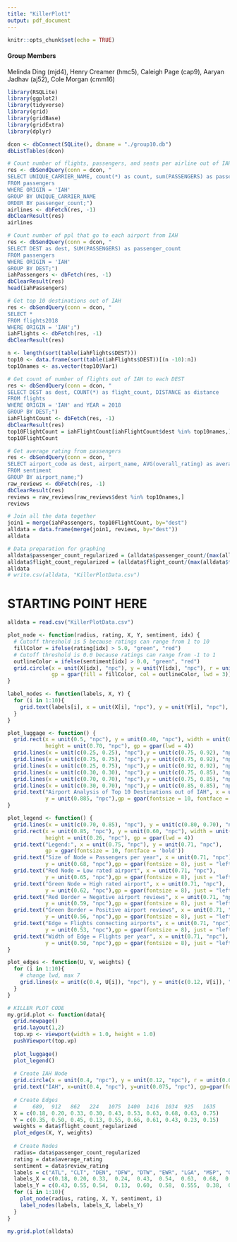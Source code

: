 ```yaml
---
title: "KillerPlot1"
output: pdf_document
---
```


```r
knitr::opts_chunk$set(echo = TRUE)
```

#### Group Members 
Melinda Ding (mjd4), Henry Creamer (hmc5), Caleigh Page (cap9), Aaryan Jadhav (aj52), Cole Morgan (cmm16)

```r
library(RSQLite)
library(ggplot2)
library(tidyverse)
library(grid)
library(gridBase)
library(gridExtra)
library(dplyr)

dcon <- dbConnect(SQLite(), dbname = "./group10.db")
dbListTables(dcon)
```

```r
# Count number of flights, passengers, and seats per airline out of IAH 
res <- dbSendQuery(conn = dcon, "
SELECT UNIQUE_CARRIER_NAME, count(*) as count, sum(PASSENGERS) as passenger_count, sum(SEATS) as capacity
FROM passengers
WHERE ORIGIN = 'IAH'
GROUP BY UNIQUE_CARRIER_NAME
ORDER BY passenger_count;")
airlines <- dbFetch(res, -1)
dbClearResult(res)
airlines
```

```r
# Count number of ppl that go to each airport from IAH 
res <- dbSendQuery(conn = dcon, "
SELECT DEST as dest, SUM(PASSENGERS) as passenger_count
FROM passengers
WHERE ORIGIN = 'IAH'
GROUP BY DEST;")
iahPassengers <- dbFetch(res, -1)
dbClearResult(res)
head(iahPassengers)
```

```r
# Get top 10 destinations out of IAH
res <- dbSendQuery(conn = dcon, "
SELECT *
FROM flights2018
WHERE ORIGIN = 'IAH';")
iahFlights <- dbFetch(res, -1)
dbClearResult(res)

n <- length(sort(table(iahFlights$DEST)))
top10 <- data.frame(sort(table(iahFlights$DEST))[(n -10):n]) 
top10names <- as.vector(top10$Var1)

# Get count of number of flights out of IAH to each DEST
res <- dbSendQuery(conn = dcon, "
SELECT DEST as dest, COUNT(*) as flight_count, DISTANCE as distance
FROM flights
WHERE ORIGIN = 'IAH' and YEAR = 2018
GROUP BY DEST;")
iahFlightCount <- dbFetch(res, -1)
dbClearResult(res)
top10FlightCount = iahFlightCount[iahFlightCount$dest %in% top10names,]
top10FlightCount
```

```r
# Get average rating from passengers
res <- dbSendQuery(conn = dcon, "
SELECT airport_code as dest, airport_name, AVG(overall_rating) as average_rating, AVG(clipped_sentiment) as review_rating
FROM sentiment
GROUP BY airport_name;")
raw_reviews <- dbFetch(res, -1)
dbClearResult(res)
reviews = raw_reviews[raw_reviews$dest %in% top10names,]
reviews
```


```r
# Join all the data together 
join1 = merge(iahPassengers, top10FlightCount, by="dest")
alldata = data.frame(merge(join1, reviews, by="dest"))
alldata
```

```r
# Data preparation for graphing 
alldata$passenger_count_regularized = (alldata$passenger_count/(max(alldata$passenger_count)*15))
alldata$flight_count_regularized = (alldata$flight_count/(max(alldata$flight_count)/5))
alldata
# write.csv(alldata, "KillerPlotData.csv")
```

# STARTING POINT HERE 

```r
alldata = read.csv("KillerPlotData.csv")
```

```r
plot_node <- function(radius, rating, X, Y, sentiment, idx) {
  # Cutoff threshold is 5 because ratings can range from 1 to 10 
  fillColor = ifelse(rating[idx] > 5.0, "green", "red")
  # Cutoff threshold is 0.0 because ratings can range from -1 to 1 
  outlineColor = ifelse(sentiment[idx] > 0.0, "green", "red") 
  grid.circle(x = unit(X[idx], "npc"), y = unit(Y[idx], "npc"), r = unit(radius[idx], "npc"),
              gp = gpar(fill = fillColor, col = outlineColor, lwd = 3))
}
```

```r
label_nodes <- function(labels, X, Y) {
  for (i in 1:10){
    grid.text(labels[i], x = unit(X[i], "npc"), y = unit(Y[i], "npc"), gp = gpar(fontsize = 7))
  }
}
```

```r
plot_luggage <- function() {
  grid.rect(x = unit(0.5, "npc"), y = unit(0.40, "npc"), width = unit(0.80, "npc"), 
            height = unit(0.70, "npc"), gp = gpar(lwd = 4))
  grid.lines(x = unit(c(0.25, 0.25), "npc"),y = unit(c(0.75, 0.92), "npc"), gp = gpar(lwd = 4))
  grid.lines(x = unit(c(0.75, 0.75), "npc"),y = unit(c(0.75, 0.92), "npc"), gp = gpar(lwd = 4))
  grid.lines(x = unit(c(0.25, 0.75), "npc"),y = unit(c(0.92, 0.92), "npc"), gp = gpar(lwd = 4))
  grid.lines(x = unit(c(0.30, 0.30), "npc"),y = unit(c(0.75, 0.85), "npc"), gp = gpar(lwd = 4))
  grid.lines(x = unit(c(0.70, 0.70), "npc"),y = unit(c(0.75, 0.85), "npc"), gp = gpar(lwd = 4))
  grid.lines(x = unit(c(0.30, 0.70), "npc"),y = unit(c(0.85, 0.85), "npc"), gp = gpar(lwd = 4))
  grid.text("Airport Analysis of Top 10 Destinations out of IAH", x = unit(0.50, "npc"), 
            y = unit(0.885, "npc"),gp = gpar(fontsize = 10, fontface = 'bold'))
}
```

```r
plot_legend <- function() {
  grid.lines(x = unit(c(0.70, 0.85), "npc"), y = unit(c(0.80, 0.70), "npc"), gp = gpar(lwd = 4))
  grid.rect(x = unit(0.85, "npc"), y = unit(0.60, "npc"), width = unit(0.29, "npc"), 
            height = unit(0.26, "npc"), gp = gpar(lwd = 4))
  grid.text("Legend:", x = unit(0.75, "npc"), y = unit(0.71, "npc"), 
            gp = gpar(fontsize = 10, fontface = 'bold'))
  grid.text("Size of Node = Passengers per year", x = unit(0.71, "npc"), 
            y = unit(0.68, "npc"),gp = gpar(fontsize = 8), just = "left")
  grid.text("Red Node = Low rated airport", x = unit(0.71, "npc"), 
            y = unit(0.65, "npc"),gp = gpar(fontsize = 8), just = "left")
  grid.text("Green Node = High rated airport", x = unit(0.71, "npc"), 
            y = unit(0.62, "npc"),gp = gpar(fontsize = 8), just = "left")
  grid.text("Red Border = Negative airport reviews", x = unit(0.71, "npc"), 
            y = unit(0.59, "npc"),gp = gpar(fontsize = 8), just = "left")
  grid.text("Green Border = Positive airport reviews", x = unit(0.71, "npc"), 
            y = unit(0.56, "npc"),gp = gpar(fontsize = 8), just = "left")
  grid.text("Edge = Flights connecting airports", x = unit(0.71, "npc"), 
            y = unit(0.53, "npc"),gp = gpar(fontsize = 8), just = "left")
  grid.text("Width of Edge = Flights per year", x = unit(0.71, "npc"), 
            y = unit(0.50, "npc"),gp = gpar(fontsize = 8), just = "left")
}
```

```r
plot_edges <- function(U, V, weights) {
  for (i in 1:10){
    # change lwd, max 7 
    grid.lines(x = unit(c(0.4, U[i]), "npc"), y = unit(c(0.12, V[i]), "npc"), gp = gpar(lwd = weights[i]))
  }
}
```

```r
# KILLER PLOT CODE 
my.grid.plot <- function(data){
  grid.newpage()
  grid.layout(1,2)
  top.vp <- viewport(width = 1.0, height = 1.0)
  pushViewport(top.vp)
  
  plot_luggage()
  plot_legend()
  
  # Create IAH Node 
  grid.circle(x = unit(0.4, "npc"), y = unit(0.12, "npc"), r = unit(0.03, "npc"), gp = gpar(fill = "black"))
  grid.text("IAH", x=unit(0.4, "npc"), y=unit(0.075, "npc"), gp=gpar(fontsize=8))
  
  # Create Edges 
  #     689,  912   862   224   1075  1400  1416  1034  925   1635
  X = c(0.18, 0.20, 0.33, 0.30, 0.43, 0.53, 0.63, 0.68, 0.63, 0.75)
  Y = c(0.35, 0.50, 0.45, 0.13, 0.55, 0.66, 0.61, 0.43, 0.23, 0.15)
  weights = data$flight_count_regularized
  plot_edges(X, Y, weights) 
  
  # Create Nodes 
  radius= data$passenger_count_regularized
  rating = data$average_rating
  sentiment = data$review_rating
  labels = c("ATL", "CLT", "DEN", "DFW", "DTW", "EWR", "LGA", "MSP", "ORD", "SFO")  
  labels_X = c(0.18, 0.20, 0.33,  0.24,  0.43,  0.54,  0.63,  0.68,  0.69,  0.80)
  labels_Y = c(0.43, 0.55, 0.54,  0.13,  0.60,  0.58,  0.555,  0.38,  0.23,  0.15)
  for (i in 1:10){
    plot_node(radius, rating, X, Y, sentiment, i)
    label_nodes(labels, labels_X, labels_Y)
  }
}
```

```r
my.grid.plot(alldata)
```